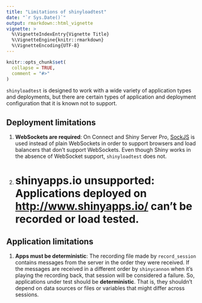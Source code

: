 ```yaml
---
title: "Limitations of shinyloadtest"
date: "`r Sys.Date()`"
output: rmarkdown::html_vignette
vignette: >
  %\VignetteIndexEntry{Vignette Title}
  %\VignetteEngine{knitr::rmarkdown}
  %\VignetteEncoding{UTF-8}
---
```


```r
knitr::opts_chunk$set(
  collapse = TRUE,
  comment = "#>"
)
```

`shinyloadtest` is designed to work with a wide variety of application types and deployments, but there are certain types of application and deployment configuration that it is known not to support.

## Deployment limitations

1. **WebSockets are required**: On Connect and Shiny Server Pro, [SockJS](https://github.com/sockjs/sockjs-client) is used instead of plain WebSockets in order to support browsers and load balancers that don't support WebSockets. Even though Shiny works in the absence of WebSocket support, `shinyloadtest` does not.
1. **shinyapps.io unsupported**: Applications deployed on [http://www.shinyapps.io/](http://www.shinyapps.io/) can't be recorded or load tested.
=======

## Application limitations

1. **Apps must be deterministic**: The recording file made by `record_session` contains messages from the server in the order they were received. If the messages are received in a different order by `shinycannon` when it's playing the recording back, that session will be considered a failure. So, applications under test should be **deterministic**. That is, they shouldn't depend on data sources or files or variables that might differ across sessions.
